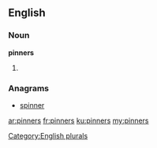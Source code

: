 ==English==

===Noun===
'''pinners'''

# {{plural of|[[pinner]]}}

===Anagrams===
* [[spinner#English|spinner]]

[[Category:English plurals]]

[[ar:pinners]]
[[fr:pinners]]
[[ku:pinners]]
[[my:pinners]]